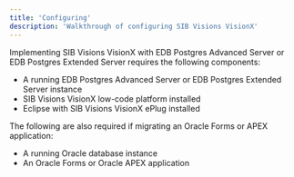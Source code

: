 ```yaml
---
title: 'Configuring'
description: 'Walkthrough of configuring SIB Visions VisionX'
---
```


Implementing SIB Visions VisionX with EDB Postgres Advanced Server or EDB Postgres Extended Server requires the following components:

- A running EDB Postgres Advanced Server or EDB Postgres Extended Server instance
- SIB Visions VisionX low-code platform installed
- Eclipse with SIB Visions VisionX ePlug installed

The following are also required if migrating an Oracle Forms or APEX application:

- A running Oracle database instance
- An Oracle Forms or Oracle APEX application
